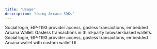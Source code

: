 ```yaml
---
title: 'Usage'
description: 'Using Arcana SDKs'
---
```


<CardGroup cols={2}>
  <Card
    title="Auth"
    icon="arrow-right-to-bracket"
    href="https://github.com/arcana-network/auth/blob/main/usage.md"
  >
    Social login, EIP-1193 provider access, gasless transactions, embedded Arcana Wallet.
  </Card>
  <Card
    title="Gasless"
    icon="gas-pump"
    href="https://github.com/arcana-network/scw/blob/main/usage.md"
  >
    Gasless transactions in third-party browser-based wallets.
  </Card>
  <Card
    title="Auth-Core"
    icon="screwdriver-wrench"
    href="https://github.com/arcana-network/auth-core/blob/main/usage.md"
  >
    Social login, EIP-1193 provider access, gasless transactions, embedded Arcana wallet with custom wallet UI.
  </Card>
</CardGroup>